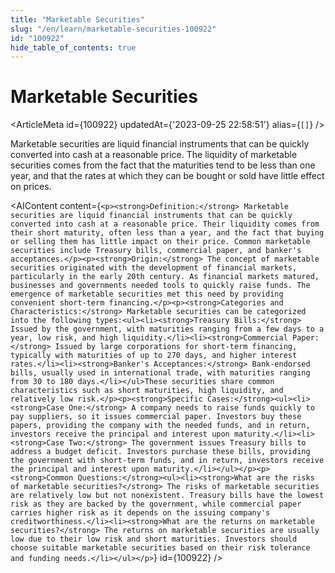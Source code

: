 ```yaml
---
title: "Marketable Securities"
slug: "/en/learn/marketable-securities-100922"
id: "100922"
hide_table_of_contents: true
---
```



# Marketable Securities

<ArticleMeta id={100922} updatedAt={'2023-09-25 22:58:51'} alias={`[]`} />
<div className='border-solid border-b border-t-0 my-4 border-[var(--ifm-color-gray-300)]' />

Marketable securities are liquid financial instruments that can be quickly converted into cash at a reasonable price. The liquidity of marketable securities comes from the fact that the maturities tend to be less than one year, and that the rates at which they can be bought or sold have little effect on prices.

<AIContent content={`<p><strong>Definition:</strong> Marketable securities are liquid financial instruments that can be quickly converted into cash at a reasonable price. Their liquidity comes from their short maturity, often less than a year, and the fact that buying or selling them has little impact on their price. Common marketable securities include Treasury bills, commercial paper, and banker's acceptances.</p><p><strong>Origin:</strong> The concept of marketable securities originated with the development of financial markets, particularly in the early 20th century. As financial markets matured, businesses and governments needed tools to quickly raise funds. The emergence of marketable securities met this need by providing convenient short-term financing.</p><p><strong>Categories and Characteristics:</strong> Marketable securities can be categorized into the following types:<ul><li><strong>Treasury Bills:</strong> Issued by the government, with maturities ranging from a few days to a year, low risk, and high liquidity.</li><li><strong>Commercial Paper:</strong> Issued by large corporations for short-term financing, typically with maturities of up to 270 days, and higher interest rates.</li><li><strong>Banker's Acceptances:</strong> Bank-endorsed bills, usually used in international trade, with maturities ranging from 30 to 180 days.</li></ul>These securities share common characteristics such as short maturities, high liquidity, and relatively low risk.</p><p><strong>Specific Cases:</strong><ul><li><strong>Case One:</strong> A company needs to raise funds quickly to pay suppliers, so it issues commercial paper. Investors buy these papers, providing the company with the needed funds, and in return, investors receive the principal and interest upon maturity.</li><li><strong>Case Two:</strong> The government issues Treasury bills to address a budget deficit. Investors purchase these bills, providing the government with short-term funds, and in return, investors receive the principal and interest upon maturity.</li></ul></p><p><strong>Common Questions:</strong><ul><li><strong>What are the risks of marketable securities?</strong> The risks of marketable securities are relatively low but not nonexistent. Treasury bills have the lowest risk as they are backed by the government, while commercial paper carries higher risk as it depends on the issuing company's creditworthiness.</li><li><strong>What are the returns on marketable securities?</strong> The returns on marketable securities are usually low due to their low risk and short maturities. Investors should choose suitable marketable securities based on their risk tolerance and funding needs.</li></ul></p>`} id={100922} />
